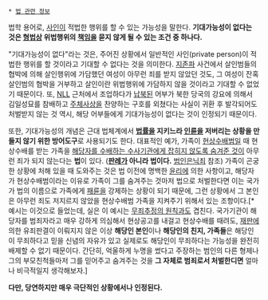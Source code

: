  * [[법 관련 정보]]

법학 용어로, [[사인]]이 적법한 행위를 할 수 있는 가능성을 말한다. '''기대가능성이 없다는 것은 [[형법]]상 위법행위의 [[책임]]을 묻지 않게 될 수 있는 조건 중 하나다.'''

"기대가능성이 없다"라는 것은, 주어진 상황에서 일반적인 사인(private person)이 적법한 행위를 할 것이라고 기대할 수 없다는 것을 의미한다. [[지존파]] 사건에서 살인범들의 협박에 의해 살인행위에 가담했던 여성이 아무런 죄를 받지 않았던 것도, 그 여성이 잔혹살인범의 협박을 거부하고 살인이란 위법행위에 가담하지 않을 것이라고 기대할 수 없었기 때문이다. 또, [[NLL]] 근처에서 조업하다가 [[납북]]된 어부가 북한 당국의 강요에 의해서 김일성묘를 참배하고 [[주체사상]]을 찬양하는 구호를 외쳤다는 사실이 귀환 후 발각되어도 처벌받지 않는 것 역시, 해당 어부들에게 기대가능성이 없다는 것이 인정되기 때문이다.

또한, 기대가능성의 개념은 근대 법체계에서 '''[[법률]]을 지키느라 [[인륜]]을 저버리는 상황을 만들지 않기 위한 방어도구'''로 사용되기도 한다. 대표적인 예가, 가족이 [[현상수배범]]일 때 현상수배를 받는 가족을 [[범인은닉죄|해당자를 수배하는 수사기관에게 잡히지 않도록 숨겨준 것]]이 아무런 죄가 되지 않는다는 '''법'''이 있다. ('''[[판례]]가 아니라 법이다.''' [[범인은닉죄]] 참조) 가족이 곤궁한 상황에 처해 있을 때 도와주는 것은 법 이전에 명백한 [[윤리]]에 의한 사항이고, 해당자가 현상수배범이라는 이유로  가족이 그를 숨겨주는 것마저 법으로 처벌한다면 이는 국가가 법의 이름으로 가족에게 [[패륜]]을 강제하는 상황이 되기 때문에, 그런 상황에서 그 본인은 아무런 죄도 저지르지 않았을 현상수배범 가족을 지켜주기 위해서 있는 조항이다.[* 예시는 이것으로 들었는데, 실은 이 예시는 [[무죄추정의 원칙]]과도 겹친다. 국가기관이 해당자를 범죄자라고 매우 강하게 의심해서 현상공고를 내걸고 현상수배를 때려도, [[재판]]에 의한 유죄판결이 이뤄지지 않은 이상 '''해당인 본인'''이나 '''해당인의 친지, 가족들'''은 해당인이 무죄하다고 믿을 신념의 자유가 있고 실제로도 해당인이 무죄하다는 가능성을 완전히 배제할 수 없기 때문이다. 간단히, 억울하게 누명을 썼다고 주장하는 범인의 다른 형제나 그의 부모친척들마저 그를 믿어주고 숨겨주는 것을 '''그 자체로 범죄로서 처벌한디면''' 얼마나 비극적일지 생각해보자.]

'''다만, 당연하지만 매우 극단적인 상황에서나 인정된다.'''

